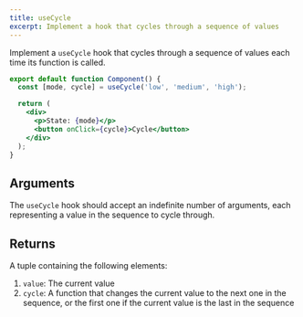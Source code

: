 ```yaml
---
title: useCycle
excerpt: Implement a hook that cycles through a sequence of values
---
```


Implement a `useCycle` hook that cycles through a sequence of values each time its function is called.

```jsx
export default function Component() {
  const [mode, cycle] = useCycle('low', 'medium', 'high');

  return (
    <div>
      <p>State: {mode}</p>
      <button onClick={cycle}>Cycle</button>
    </div>
  );
}
```

## Arguments

The `useCycle` hook should accept an indefinite number of arguments, each representing a value in the sequence to cycle through.

## Returns

A tuple containing the following elements:

1. `value`: The current value
2. `cycle`: A function that changes the current value to the next one in the sequence, or the first one if the current value is the last in the sequence

